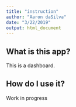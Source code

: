 ```yaml
---
title: "instruction"
author: "Aaron daSilva"
date: "3/22/2019"
output: html_document
---
```


## What is this app?
This is a dashboard.


## How do I use it?
Work in progress
